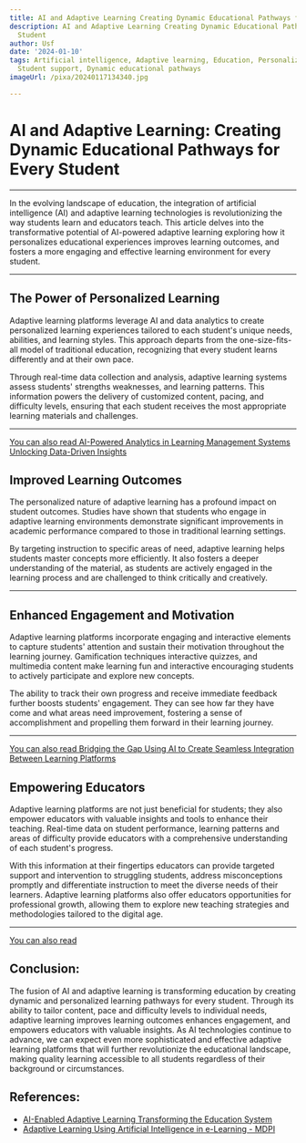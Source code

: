 ```yaml
---
title: AI and Adaptive Learning Creating Dynamic Educational Pathways for Every Student
description: AI and Adaptive Learning Creating Dynamic Educational Pathways for Every
  Student
author: Usf
date: '2024-01-10'
tags: Artificial intelligence, Adaptive learning, Education, Personalized learning,
  Student support, Dynamic educational pathways
imageUrl: /pixa/20240117134340.jpg

---
```

# AI and Adaptive Learning: Creating Dynamic Educational Pathways for Every Student

---

In the evolving landscape of education, the integration of artificial  intelligence (AI) and adaptive learning technologies is revolutionizing the way students  learn and educators teach. This article delves  into the transformative potential of AI-powered  adaptive learning exploring how it personalizes educational experiences improves  learning outcomes, and fosters  a more engaging and  effective learning environment for every student.

---
## The Power of Personalized Learning
Adaptive learning platforms  leverage AI and data analytics to create  personalized learning experiences  tailored to each student's unique needs, abilities, and learning styles. This approach departs from the one-size-fits-all model of traditional education,  recognizing  that every student learns differently and at their own pace.

Through  real-time data collection and analysis, adaptive learning systems assess students' strengths weaknesses, and learning  patterns. This information  powers the  delivery of customized content, pacing, and difficulty levels, ensuring that each student receives the most appropriate learning materials and challenges.

---
[You can also read AI-Powered Analytics in Learning Management Systems Unlocking Data-Driven Insights](AI-Powered%20Analytics%20in%20Learning%20Management%20Systems%20Unlocking%20Data-Driven%20Insights)


## Improved Learning Outcomes
The personalized nature of adaptive learning has a profound impact on student outcomes. Studies have shown that students  who engage in adaptive learning environments demonstrate significant improvements in academic  performance compared to those in traditional learning  settings.

By targeting instruction to specific areas of need, adaptive learning helps students master concepts more efficiently. It  also fosters a deeper understanding of  the material, as students are actively engaged in the learning process and are challenged to think critically  and creatively.

---
## Enhanced Engagement and Motivation
Adaptive learning platforms incorporate engaging and interactive elements to capture students' attention and sustain their  motivation  throughout the learning  journey. Gamification techniques interactive quizzes, and multimedia content make learning fun and interactive encouraging students to actively participate and explore new  concepts.

The ability to track their own progress and receive immediate feedback further boosts students' engagement.  They  can  see how far they  have  come and what areas need improvement, fostering a  sense of accomplishment  and propelling  them forward in their learning journey.

---
[You can also read Bridging the  Gap Using AI to Create Seamless Integration Between Learning Platforms](Bridging%20the%20Gap%20Using%20AI%20to%20Create%20Seamless%20Integration%20Between%20Learning%20Platforms)


## Empowering Educators
Adaptive learning platforms are not just beneficial for students; they also empower educators with valuable insights and tools to enhance their teaching. Real-time data on student performance, learning patterns and areas of difficulty provide educators with a comprehensive understanding of each student's  progress.

With this information at their fingertips educators can provide targeted support and intervention to struggling students, address misconceptions promptly and differentiate instruction to meet the diverse needs of  their learners. Adaptive learning platforms also  offer educators opportunities for professional growth, allowing them to  explore  new  teaching strategies and methodologies tailored to the digital age.

---
[You  can also read  ]()


## Conclusion:
The fusion of AI and adaptive learning is  transforming education by creating dynamic and personalized  learning  pathways for every student. Through its ability to tailor content, pace and  difficulty levels to individual needs, adaptive learning improves learning outcomes enhances engagement, and empowers educators with  valuable insights. As  AI technologies continue to advance, we can expect even more sophisticated and effective adaptive learning platforms that will further revolutionize the educational  landscape, making  quality learning accessible to all  students regardless of their background or circumstances.

## References:
- [AI-Enabled Adaptive Learning Transforming the Education System](https://www.linkedin.com/pulse/ai-enabled-adaptive-learning-transforming)
- [Adaptive Learning Using Artificial Intelligence in e-Learning - MDPI](https://www.mdpi.com/2227-7102/13/12/1216)
